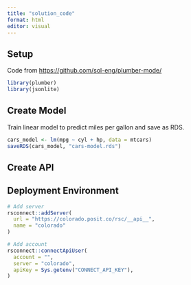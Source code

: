 ```yaml
---
title: "solution_code"
format: html
editor: visual
---
```


## Setup

Code from <https://github.com/sol-eng/plumber-mode/>

```r
library(plumber)
library(jsonlite)
```

## Create Model

Train linear model to predict miles per gallon and save as RDS.

```r
cars_model <- lm(mpg ~ cyl + hp, data = mtcars)
saveRDS(cars_model, "cars-model.rds")
```

## Create API 

## Deployment Environment

```r
# Add server
rsconnect::addServer(
  url = "https://colorado.posit.co/rsc/__api__",
  name = "colorado"
)

# Add account
rsconnect::connectApiUser(
  account = "",
  server = "colorado",
  apiKey = Sys.getenv("CONNECT_API_KEY"),
)
```
